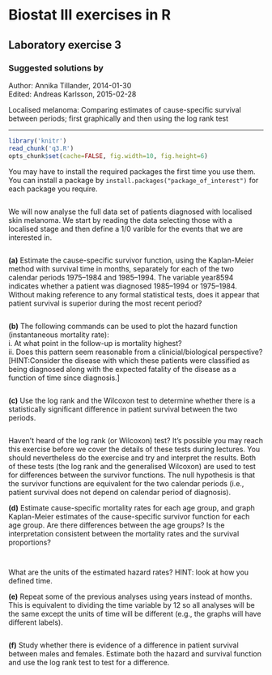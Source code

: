 Biostat III exercises in R
===========
Laboratory exercise 3
-----------

### Suggested solutions by
Author: Annika Tillander, 2014-01-30  
Edited: Andreas Karlsson, 2015-02-28

Localised melanoma: Comparing estimates of cause-specific survival between periods; first graphically and then using the log rank test

-----------

```r
library('knitr')	
read_chunk('q3.R')
opts_chunk$set(cache=FALSE, fig.width=10, fig.height=6)
```

You may have to install the required packages the first time you use them. You can install a package by `install.packages("package_of_interest")` for each package you require.

```r
```

We will now analyse the full data set of patients diagnosed with localised skin melanoma. We start by reading the data selecting those with a localised stage and then define a 1/0 varible for the events that we are interested in.

```r
```

**(a)** Estimate the cause-specific survivor function, using the Kaplan-Meier method with survival time in months, separately for each of the two calendar periods 1975–1984 and 1985–1994. The variable year8594 indicates whether a patient was diagnosed 1985–1994 or 1975–1984. Without making reference to any formal statistical tests, does it appear that patient survival is superior during the most recent period?

```r
```

**(b)** The following commands can be used to plot the hazard function (instantaneous mortality rate):  
	i.  At what point in the follow-up is mortality highest?  
	ii. Does this pattern seem reasonable from a clinicial/biological perspective? [HINT:Consider the disease with which these patients were classified as being diagnosed along with the expected fatality of the disease as a function of time since diagnosis.]  

```r
```

**(c)** Use the log rank and the Wilcoxon test to determine whether there is a statistically significant difference in patient survival between the two periods.

```r
```
	
Haven’t heard of the log rank (or Wilcoxon) test? It’s possible you may reach this exercise before we cover the details of these tests during lectures. You should nevertheless do the exercise and try and interpret the results. Both of these tests (the log rank and the generalised Wilcoxon) are used to test for differences between the survivor functions. The null hypothesis is that the survivor functions are equivalent for the two calendar periods (i.e., patient survival does not depend on calendar period of diagnosis).

**(d)** Estimate cause-specific mortality rates for each age group, and graph Kaplan-Meier estimates of the cause-specific survivor function for each age group. Are there differences between the age groups? Is the interpretation consistent between the mortality rates and the survival proportions?

```r
```

```r
```

What are the units of the estimated hazard rates? HINT: look at how you defined time.

**(e)** Repeat some of the previous analyses using years instead of months. This is equivalent to dividing the time variable by 12 so all analyses will be the same except the units of time will be different (e.g., the graphs will have different labels).

```r
```

**(f)** Study whether there is evidence of a difference in patient survival between males and females. Estimate both the hazard and survival function and use the log rank test to test for a difference.

```r
```

